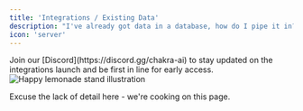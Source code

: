 ```yaml
---
title: 'Integrations / Existing Data'
description: "I've already got data in a database, how do I pipe it in?"
icon: 'server'
---
```


<Note>
  Join our [Discord](https://discord.gg/chakra-ai) to stay updated on the
  integrations launch and be first in line for early access.
</Note>
<img src='/images/cooking.webp' alt='Happy lemonade stand illustration' />
<p className='text-sm text-center italic'>
  Excuse the lack of detail here - we're cooking on this page.
</p>
